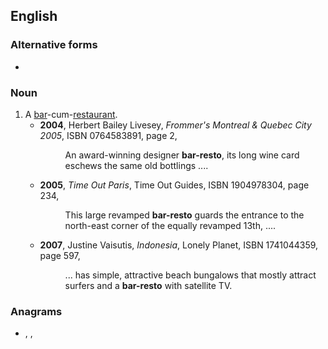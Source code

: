 {{also|bar/resto}}
==English==

===Alternative forms===
* {{l|en|bar/resto}}

===Noun===
{{en-noun}}

# A [[bar]]-cum-[[restaurant]].
#* '''2004''', Herbert Bailey Livesey, ''Frommer's Montreal & Quebec City 2005'', ISBN 0764583891, page 2,
#*: An award-winning designer '''bar-resto''', its long wine card eschews the same old bottlings ....
#* '''2005''', ''Time Out Paris'', Time Out Guides, ISBN 1904978304, page 234,
#*: This large revamped '''bar-resto''' guards the entrance to the north-east corner of the equally revamped 13th, ....
#* '''2007''', Justine Vaisutis, ''Indonesia'', Lonely Planet, ISBN 1741044359, page 597,
#*: ... has simple, attractive beach bungalows that mostly attract surfers and a '''bar-resto''' with satellite TV.

===Anagrams===
* {{l|en|aborters}}, {{l|en|arborets}}, {{l|en|taborers}}